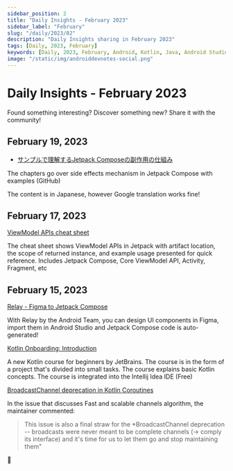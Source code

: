 ```yaml
---
sidebar_position: 2
title: "Daily Insights - February 2023"
sidebar_label: "February"
slug: "/daily/2023/02"
description: "Daily Insights sharing in February 2023"
tags: [Daily, 2023, February]
keywords: [Daily, 2023, February, Android, Kotlin, Java, Android Studio, Android Jetpack, Android Architecture Components, AndroidX, Android Dev Notes]
image: "/static/img/androiddevnotes-social.png"
---
```


# Daily Insights - February 2023

Found something interesting? Discover something new? Share it with the community!

## February 19, 2023

* [サンプルで理解するJetpack Composeの副作用の仕組み](https://zenn.dev/kaleidot725/books/jetpack-compose-sideeffect-samples)

The chapters go over side effects mechanism in Jetpack Compose with examples (GitHub)

The content is in Japanese, however Google translation works fine!

## February 17, 2023

[ViewModel APIs cheat sheet](https://developer.android.com/topic/libraries/architecture/viewmodel/viewmodel-cheatsheet)

The cheat sheet shows ViewModel APIs in Jetpack with artifact location, the scope of returned instance, and example usage presented for quick reference. Includes Jetpack Compose, Core ViewModel API, Activity, Fragment, etc

## February 15, 2023

[Relay - Figma to Jetpack Compose](https://developer.android.com/jetpack/compose/tooling/relay/basic-tutorial)

With Relay by the Android Team, you can design UI components in Figma, import them in Android Studio and Jetpack Compose code is auto-generated!

[Kotlin Onboarding: Introduction](https://plugins.jetbrains.com/plugin/21067-kotlin-onboarding-introduction)

A new Kotlin course for beginners by JetBrains. The course is in the form of a project that's divided into small tasks. The course explains basic Kotlin concepts. The course is integrated into the Intellij Idea IDE (Free)

[BroadcastChannel deprecation in Kotlin Coroutines](https://github.com/Kotlin/kotlinx.coroutines/issues/3621#issuecomment-1427782338)

In the issue that discusses Fast and scalable channels algorithm, the maintainer commented:

> This issue is also a final straw for the *BroadcastChannel deprecation -- broadcasts were never meant to be complete channels (-> comply its interface) and it's time for us to let them go and stop maintaining them"

🐣
